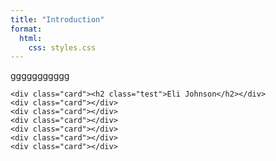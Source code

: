 ```yaml
---
title: "Introduction"
format:
  html:
    css: styles.css
---
```

ggggggggggg
<div class="authors">
    <div class="card"><h2 class="test">Eli Johnson</h2></div>
    <div class="card"></div>
    <div class="card"></div>
    <div class="card"></div>
    <div class="card"></div>
    <div class="card"></div>
    <div class="card"></div>
</div>